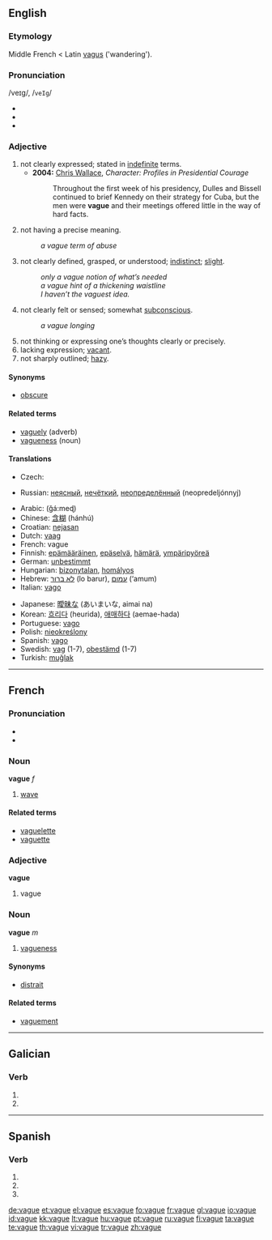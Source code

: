 ==English==

===Etymology===
Middle French < Latin [[vagus]] ('wandering').

===Pronunciation===
/veɪg/, /<tt>veIg</tt>/
* {{audio|en-uk-vague.ogg|Audio (UK)}}
* {{audio|en-us-vague.ogg|Audio (US)}}
* {{rhymes|eɪɡ}}

===Adjective===
{{en-adj|vagu|er}}

# not clearly expressed; stated in [[indefinite]] terms.
#* '''2004:''' [[w: Chris Wallace (journalist)|Chris Wallace]], ''Character:  Profiles in Presidential Courage''
#*: Throughout the first week of his presidency, Dulles and Bissell continued to brief Kennedy on their strategy for Cuba, but the men were '''vague''' and their meetings offered little in the way of hard facts.
# not having a precise meaning.
#: ''a vague term of abuse''
# not clearly defined, grasped, or understood; [[indistinct]]; [[slight]].
#: ''only a vague notion of what’s needed''
#: ''a vague hint of a thickening waistline''
#: ''I haven’t the vaguest idea.''
# not clearly felt or sensed; somewhat [[subconscious]].
#: ''a vague longing''
# not thinking or expressing one’s thoughts clearly or precisely.
# lacking expression; [[vacant]].
# not sharply outlined; [[hazy]].

====Synonyms====
* [[obscure]]

====Related terms====
* [[vaguely]] (adverb)
* [[vagueness]] (noun)

====Translations====
{{trans-top|not clearly expressed; stated in indefinite terms}}
* Czech: {{t-|cs|vágní}}
{{trans-mid}}
* Russian: [[неясный]], [[нечёткий]], [[неопределённый]] (neopredeljónnyj)
{{trans-bottom}}

{{checktrans-top}}
* Arabic: {{Arab|[[غامض]]}} (ğá:meɖ)
* Chinese: [[含糊]] (hánhú)
* Croatian: [[nejasan]]
* Dutch: [[vaag]]
* French: vague
* Finnish: [[epämääräinen]], [[epäselvä]], [[hämärä]], [[ympäripyöreä]]
* German: [[unbestimmt]]
* Hungarian: [[bizonytalan]], [[homályos]]
* Hebrew: [[לא ברור]] (lo barur), [[עמום]] (‘amum)
* Italian: [[vago]]
{{trans-mid}}
* Japanese: [[曖昧]]な (あいまいな, aimai na)
* Korean: [[흐리다]] (heurida), [[애매하다]] (aemae-hada)
* Portuguese: [[vago]] {{m}}
* Polish: [[nieokreślony]]
* Spanish: [[vago]]
* Swedish: [[vag]] (1-7), [[obestämd]] (1-7)
* Turkish: [[muğlak]]
{{trans-bottom}}

----

==French==

===Pronunciation===
* {{IPA|/vaɡ/|lang=fr}}
* {{audio|Fr-vague-fr-Paris.ogg|Audio (FR)}}

===Noun===
'''vague''' ''f''

# [[wave]]

====Related terms====
* [[vaguelette]]
* [[vaguette]]

===Adjective===
'''vague'''

# vague

===Noun===
'''vague''' ''m''

# [[vagueness]]

====Synonyms====
* [[distrait]]

====Related terms====
* [[vaguement]]

----

==Galician==

===Verb===
{{gl-verb-form}}

# {{conjugation of|[[vagar#Galician|vagar]]||1|s|pres|sub}}
# {{conjugation of|[[vagar#Galician|vagar]]||3|s|pres|sub}}

----

==Spanish==

===Verb===
{{es-verb-form|vagar}}

# {{es-verb form of|ending=ar|mood=subjunctive|tense=present|pers=1|number=singular|[[vagar]]}}
# {{es-verb form of|ending=ar|mood=subjunctive|tense=present|pers=2|formal=yes|number=singular|[[vagar]]}}
# {{es-verb form of|ending=ar|mood=subjunctive|tense=present|pers=3|number=singular|[[vagar]]}}

[[de:vague]]
[[et:vague]]
[[el:vague]]
[[es:vague]]
[[fo:vague]]
[[fr:vague]]
[[gl:vague]]
[[io:vague]]
[[id:vague]]
[[kk:vague]]
[[lt:vague]]
[[hu:vague]]
[[pt:vague]]
[[ru:vague]]
[[fi:vague]]
[[ta:vague]]
[[te:vague]]
[[th:vague]]
[[vi:vague]]
[[tr:vague]]
[[zh:vague]]